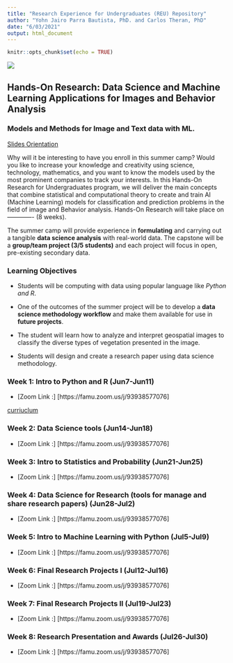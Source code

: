 ```yaml
---
title: "Research Experience for Undergraduates (REU) Repository"
author: "Yohn Jairo Parra Bautista, PhD. and Carlos Theran, PhD"
date: "6/03/2021"
output: html_document
---
```


```r
knitr::opts_chunk$set(echo = TRUE)
```

![ ](Famulogo.png)

## Hands-On Research:  Data Science and Machine Learning Applications for Images and Behavior Analysis

### Models and Methods for Image and Text data with ML.

[Slides Orientation][idi] 

[idi]: https://docs.google.com/presentation/d/1RbkHhJmtmc-fRlot-eXhALcax8SedULiu6fbi8WZciY/edit#slide=id.gdd3952dc05_0_652/ "Title"

Why will it be interesting to have you enroll in this summer camp? Would you like to increase your knowledge and creativity using science, technology, mathematics, and you want to know the models used by the most prominent companies to track your interests. In this Hands-On Research for Undergraduates program, we will deliver the main concepts that combine statistical and computational theory to create and train AI (Machine Learning) models for classification and prediction problems in the field of image and Behavior analysis. Hands-On Research will take place on ------------- (8 weeks).    

The summer camp will provide experience in **formulating** and carrying out a tangible **data science analysis** with real-world data. The capstone will be a **group/team project (3/5 students)** and each project will focus in open, pre-existing secondary data.  

### Learning Objectives

* Students will be computing with data using popular language like *Python and R*.  

* One of the outcomes of the summer project will be to develop a **data science methodology workflow** and make them available for use in **future projects**. 

* The student will learn how to analyze and interpret geospatial images to classify the diverse types of vegetation presented in the image.

* Students will design and create a research paper using data science methodology. 

### Week 1: Intro to Python and R (Jun7-Jun11)

* [Zoom Link :] [https://famu.zoom.us/j/93938577076] 

[curriuclum][id] 

[id]: https://docs.google.com/document/d/1pKnxgT-I53L-daMiqlc8dEvLtq6BYXPCFJsygUt1arg/edit?usp=sharing/ "Title"

### Week 2: Data Science tools (Jun14-Jun18)

* [Zoom Link :] [https://famu.zoom.us/j/93938577076] 

### Week 3: Intro to Statistics and Probability (Jun21-Jun25)

* [Zoom Link :] [https://famu.zoom.us/j/93938577076] 

### Week 4: Data Science for Research (tools for manage and share research papers) (Jun28-Jul2) 

* [Zoom Link :] [https://famu.zoom.us/j/93938577076] 

### Week 5: Intro to Machine Learning with Python (Jul5-Jul9) 

* [Zoom Link :] [https://famu.zoom.us/j/93938577076] 

### Week 6: Final Research Projects I (Jul12-Jul16)

* [Zoom Link :] [https://famu.zoom.us/j/93938577076] 

### Week 7: Final Research Projects II (Jul19-Jul23) 

* [Zoom Link :] [https://famu.zoom.us/j/93938577076] 

### Week 8: Research Presentation and Awards (Jul26-Jul30) 

* [Zoom Link :] [https://famu.zoom.us/j/93938577076]  


 

